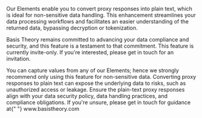 
Our Elements enable you to convert proxy responses into plain text, which is ideal for non-sensitive data handling. This enhancement streamlines your data processing workflows and facilitates an easier understanding of the returned data, bypassing decryption or tokenization.

Basis Theory remains committed to advancing your data compliance and security, and this feature is a testament to that commitment. This feature is currently invite-only. If you're interested, please <Link to="https://basistheory.com/contact" target="_blank<">get in touch</Link> for an invitation.

<Alert type={Alerts.WARNING}>
  You can capture values from any of our Elements; hence we strongly recommend only using this feature for non-sensitive data. Converting proxy responses to plain text can expose the underlying data to risks, such as unauthorized access or leakage. Ensure the plain-text proxy responses align with your data security policy, data handling practices, and compliance obligations. If you're unsure, please get in touch for guidance at{" "}
  <Link href="https://www.basistheory.com/" target="_blank">
    www.basistheory.com
  </Link>
</Alert>
